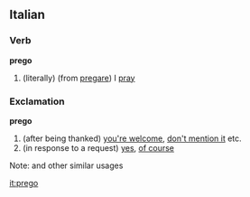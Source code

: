 ==Italian==
===Verb===
'''prego'''
# (literally) (from [[pregare]]) I [[pray]]
===Exclamation===
'''prego'''
# (after being thanked) [[you're welcome]], [[don't mention it]] etc.
# (in response to a request) [[yes]], [[of course]]

Note: and other similar usages

[[it:prego]]